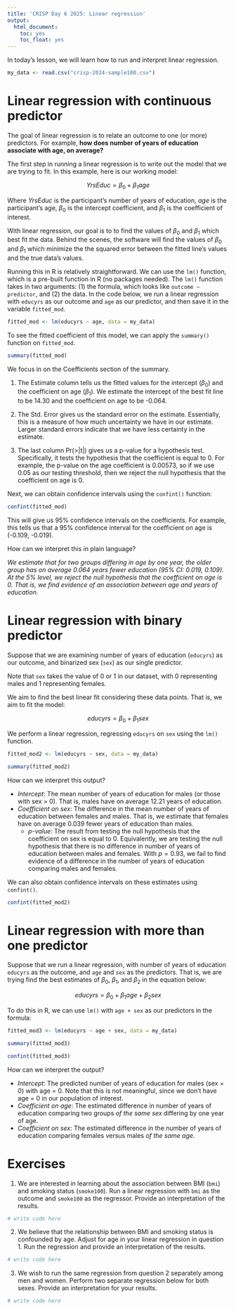 ```yaml
---
title: 'CRISP Day 6 2025: Linear regression'
output:
  html_document:
    toc: yes
    toc_float: yes
---
```


In today's lesson, we will learn how to run and interpret linear regression.  

```r
my_data <- read.csv("crisp-2024-sample100.csv")
```

# Linear regression with continuous predictor 

The goal of linear regression is to relate an outcome to one (or more) predictors. 
For example, **how does number of years of education associate with age, on average?**

The first step in running a linear regression is to write out the model that we
are trying to fit. In this example, here is our working model:

$$
YrsEduc = \beta_0 + \beta_1age 
$$

Where $YrsEduc$ is the participant's number of years of education, 
$age$ is the participant's age, $\beta_0$ is the intercept coefficient, and $\beta_1$ is
the coefficient of interest. 

With linear regression, our goal is to to find the values of $\beta_0$ 
and $\beta_1$ which best fit the data. Behind the scenes, the software will find the 
values of $\beta_0$ and $\beta_1$ which minimize the the squared error between the 
fitted line's values and the true data's values. 

Running this in R is relatively straightforward. We can use the `lm()` function, which 
is a pre-built function in R (no packages needed). The `lm()` function takes in two 
arguments: (1) the formula, which looks like `outcome ~ predictor`, and (2) the data. 
In the code below, we run a linear regression with `educyrs` as our outcome and `age` 
as our predictor, and then save it in the variable `fitted_mod`. 

```r
fitted_mod <- lm(educyrs ~ age, data = my_data)
```

To see the fitted coefficient of this model, we can apply the `summary()` function
on `fitted_mod`. 

```r
summary(fitted_mod)
```
We focus in on the Coefficients section of the summary. 

1. The Estimate column tells us the fitted values for the intercept ($\beta_0$) and the 
coefficient on age ($\beta_1$). We estimate the intercept of the best fit line to be
14.30 and the coefficient on age to be -0.064.

2. The Std. Error gives us the standard error on the estimate. Essentially, this is a measure
of how much uncertainty we have in our estimate. Larger standard errors indicate that 
we have less certainty in the estimate. 

3. The last column Pr(>|t|) gives us a p-value for a hypothesis test. Specifically, 
it tests the hypothesis that the coefficient is equal to 0. For example, the p-value 
on the age coefficient is 0.00573, so if we use 0.05 as our testing threshold, then we
reject the null hypothesis that the coefficient on age is 0. 

Next, we can obtain confidence intervals using the `confint()` function: 

```r
confint(fitted_mod)
```

This will give us 95% confidence intervals on the coefficients. For example, 
this tells us that a 95% confidence interval for the coefficient on age is 
(-0.109, -0.019).

How can we interpret this in plain language? 

*We estimate that for two groups differing in age by one year, the older group has 
on average 0.064 years fewer education (95% CI: 0.019, 0.109). At the 5% level,
we reject the null hypothesis that the coefficient on age is 0. That is, we find 
evidence of an association between age and years of education.* 

# Linear regression with binary predictor 

Suppose that we are examining number of years of education (`educyrs`) as our outcome, 
and binarized sex (`sex`) as our single predictor. 

Note that `sex` takes the value of 0 or 1 in our dataset, with 0 representing males
and 1 representing females. 

We aim to find the best linear fit considering these data points. That is, we aim 
to fit the model: 

$$
educyrs = \beta_0 + \beta_1 sex
$$

We perform a linear regression, regressing `educyrs` on `sex` using the `lm()`
function. 

```r
fitted_mod2 <- lm(educyrs ~ sex, data = my_data)

summary(fitted_mod2)
```

How can we interpret this output?

* *Intercept*: The mean number of years of education for males (or those with 
sex = 0). That is, males have on average 12.21 years of education. 
* *Coefficient on sex*: The difference in the mean number of years of education 
between females and males. That is, we estimate that females have on average 0.039 
fewer years of education than males. 
  * *p-value*: The result from testing the null hypothesis that the coefficient on 
  sex is equal to 0. Equivalently, we are testing the null hypothesis that there is 
  no difference in number of years of education between males and females. With
  $p = 0.93$, we fail to find evidence of a difference in the number of years of 
  education comparing males and females. 

We can also obtain confidence intervals on these estimates using `confint()`. 

```r
confint(fitted_mod2)
```

# Linear regression with more than one predictor

Suppose that we run a linear regression, with number of years of education `educyrs` 
as the outcome, and `age` and `sex` as the predictors. That is, we are trying 
find the best estimates of $\beta_0$, $\beta_1$, and $\beta_2$ in the equation below: 

$$
educyrs = \beta_0 + \beta_1 age + \beta_2 sex
$$

To do this in R, we can use `lm()` with `age + sex` as our predictors in the formula: 

```r
fitted_mod3 <- lm(educyrs ~ age + sex, data = my_data)

summary(fitted_mod3)

confint(fitted_mod3)
```

How can we interpret the output? 

* *Intercept*: The predicted number of years of education for males (sex = 0) with
age = 0. Note that this is not meaningful, since we don't have age = 0 in our
population of interest. 
* *Coefficient on age*: The estimated difference in number of years of education comparing 
two groups *of the same sex* differing by one year of age. 
* *Coefficient on sex*: The estimated difference in the number of years of education 
comparing females versus males *of the same age*. 

# Exercises 

1. We are interested in learning about the association between BMI (`bmi`) and 
smoking status (`smoke100`). Run a linear regression with `bmi` as the outcome 
and `smoke100` as the regressor. Provide an interpretation of the results. 

```r
# write code here 

```

2. We believe that the relationship between BMI and smoking status is confounded 
by age. Adjust for age in your linear regression in question 1. Run the regression 
and provide an interpretation of the results. 

```r
# write code here 

```

3. We wish to run the same regression from question 2 separately among men and 
women. Perform two separate regression below for both sexes. Provide an interpretation
for your results. 

```r
# write code here 

```


